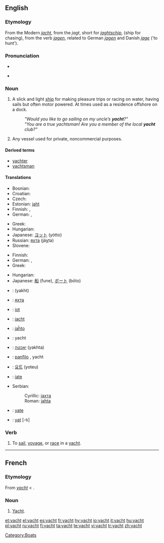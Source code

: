 {{see|Yacht}}
==English==

{{wikipedia}}
===Etymology===
From the Modern {{D.}} ''[[jacht]]'', from the {{OD.}} ''jagt'', short for ''[[jaghtschip]]'', (ship for chasing), from the verb ''[[jagen]]'', related to German ''[[jagen]]'' and Danish ''[[jage]]'' ('to hunt').

===Pronunciation===
*{{IPA|/yɒt/}}
*{{audio|en-us-yacht.ogg|Audio (US)}}
*:{{rhymes|ɒt}}

===Noun===
{{en-noun}}

# A slick and light [[ship]] for making pleasure trips or racing on water, having sails but often motor powered. At times used as a residence offshore on a dock.
#:'' "Would you like to go sailing on my uncle’s '''yacht'''?" ''
#:'' "You are a true yachtsman! Are you a member of the local '''yacht''' club?" ''
# Any vessel used for private, noncommercial purposes.

====Derived terms====
*[[yachter]]
*[[yachtsman]]

====Translations====
{{trans-top|slick and light ship}}
*Bosnian: {{t-|bs|jahta|f}}
*Croatian: {{t+|hr|jahta|f}}
*Czech: {{t-|cs|jachta|f}}
*Estonian: [[jaht]]
*Finnish: {{t+|fi|jahti}}, {{t-|fi|huvipursi}}
*German: {{t+|de|Yacht|f}}, {{t+|de|Jacht|f}}
{{trans-mid}}
*Greek: {{t-|el|γιοτ|n|tr=yiot|sc=Grek}}
*Hungarian: {{t+|hu|jacht}}
*Japanese: [[ヨット]] (yótto)
*Russian: [[яхта]] (jáχta) {{f}}
*Slovene: {{t-|sl|jahta|f}}
{{trans-bottom}}

{{trans-top|any private noncommercial vessel}}
*Finnish: {{t-|fi|huvialus}}
*German: {{t+|de|Yacht|f}}, {{t+|de|Jacht|f}}
*Greek: {{t-|el|θαλαμηγός|f|tr=thalamigós|sc=Grek}}
{{trans-mid}}
*Hungarian: {{t+|hu|jacht}}
*Japanese: [[船]] (fune), [[ボート]] (bōto)
{{trans-bottom}}

{{checktrans-top}}
*{{ttbc|Arabic}}: {{ARchar|[[يخت]]}} (yakht)
*{{ttbc|Bulgarian}}: [[яхта]] {{f}}
*{{ttbc|Catalan}}: [[iot]] {{m}}
*{{ttbc|Dutch}}: [[jacht]] {{n}}
*{{ttbc|Esperanto}}: [[jaĥto]]
*{{ttbc|French}}: yacht {{m}}
*{{ttbc|Hebrew}}: [[יאכטה]] (yakhta) {{f}}
*{{ttbc|Italian}}: [[panfilo]] {{m}}, yacht {{m}}
{{trans-mid}}
*{{ttbc|Korean}}: [[요트]] (yoteu)
*{{ttbc|Portuguese}}: [[iate]] {{m}}
*Serbian:
*:Cyrillic: [[јахта]] {{f}}
*:Roman: [[jahta]] {{f}}
*{{ttbc|Spanish}}: [[yate]] {{m}}
*{{ttbc|Turkish}}: [[yat]] [-tı]
{{trans-bottom}}

===Verb===
{{en-verb}}

# {{intransitive}} To [[sail]], [[voyage]], or [[race]] in a [[yacht]].

[[Category:Boats]]

----

==French==

===Etymology===
From {{E.|fr}} ''[[#English|yacht]]'' < {{D.|fr}}.

===Noun===
{{fr-noun|m}}

# [[#English|Yacht]].

[[et:yacht]]
[[el:yacht]]
[[es:yacht]]
[[fr:yacht]]
[[hy:yacht]]
[[io:yacht]]
[[it:yacht]]
[[hu:yacht]]
[[pl:yacht]]
[[ru:yacht]]
[[fi:yacht]]
[[ta:yacht]]
[[te:yacht]]
[[vi:yacht]]
[[tr:yacht]]
[[zh:yacht]]